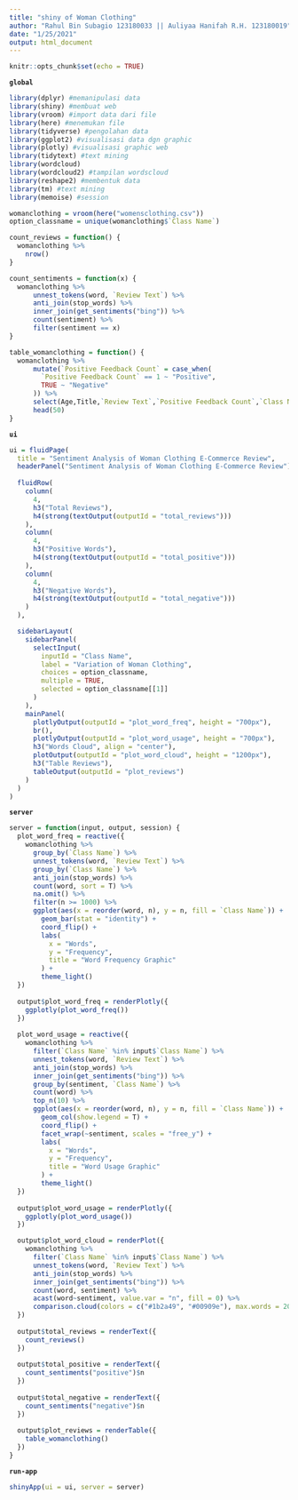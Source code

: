 ```yaml
---
title: "shiny of Woman Clothing"
author: "Rahul Bin Subagio 123180033 || Auliyaa Hanifah R.H. 123180019"
date: "1/25/2021"
output: html_document
---
```


```r
knitr::opts_chunk$set(echo = TRUE)
```

**`global`**
```r
library(dplyr) #memanipulasi data
library(shiny) #membuat web
library(vroom) #import data dari file 
library(here) #menemukan file
library(tidyverse) #pengolahan data
library(ggplot2) #visualisasi data dgn graphic
library(plotly) #visualisasi graphic web
library(tidytext) #text mining
library(wordcloud)
library(wordcloud2) #tampilan wordscloud
library(reshape2) #membentuk data
library(tm) #text mining
library(memoise) #session

womanclothing = vroom(here("womensclothing.csv"))
option_classname = unique(womanclothing$`Class Name`)

count_reviews = function() {
  womanclothing %>%
    nrow()
}

count_sentiments = function(x) {
  womanclothing %>%
      unnest_tokens(word, `Review Text`) %>%
      anti_join(stop_words) %>%
      inner_join(get_sentiments("bing")) %>%
      count(sentiment) %>%
      filter(sentiment == x)
}

table_womanclothing = function() {
  womanclothing %>%
      mutate(`Positive Feedback Count` = case_when(
        `Positive Feedback Count` == 1 ~ "Positive",
        TRUE ~ "Negative"
      )) %>%
      select(Age,Title,`Review Text`,`Positive Feedback Count`,`Class Name`) %>%
      head(50)
}
```

**`ui`**
```r
ui = fluidPage(
  title = "Sentiment Analysis of Woman Clothing E-Commerce Review",
  headerPanel("Sentiment Analysis of Woman Clothing E-Commerce Review"),
  
  fluidRow(
    column(
      4,
      h3("Total Reviews"),
      h4(strong(textOutput(outputId = "total_reviews")))
    ),
    column(
      4,
      h3("Positive Words"),
      h4(strong(textOutput(outputId = "total_positive")))
    ),
    column(
      4,
      h3("Negative Words"),
      h4(strong(textOutput(outputId = "total_negative")))
    )
  ),

  sidebarLayout(
    sidebarPanel(
      selectInput(
        inputId = "Class Name",
        label = "Variation of Woman Clothing",
        choices = option_classname,
        multiple = TRUE,
        selected = option_classname[[1]]
      )
    ),
    mainPanel(
      plotlyOutput(outputId = "plot_word_freq", height = "700px"),
      br(),
      plotlyOutput(outputId = "plot_word_usage", height = "700px"),
      h3("Words Cloud", align = "center"),
      plotOutput(outputId = "plot_word_cloud", height = "1200px"),
      h3("Table Reviews"),
      tableOutput(outputId = "plot_reviews")
    )
  )
)
```

**`server`**
```r
server = function(input, output, session) {
  plot_word_freq = reactive({
    womanclothing %>% 
      group_by(`Class Name`) %>%
      unnest_tokens(word, `Review Text`) %>%
      group_by(`Class Name`) %>%
      anti_join(stop_words) %>%
      count(word, sort = T) %>%
      na.omit() %>%
      filter(n >= 1000) %>%
      ggplot(aes(x = reorder(word, n), y = n, fill = `Class Name`)) +
        geom_bar(stat = "identity") +
        coord_flip() +
        labs(
          x = "Words",
          y = "Frequency",
          title = "Word Frequency Graphic"
        ) +
        theme_light()
  })
  
  output$plot_word_freq = renderPlotly({
    ggplotly(plot_word_freq())
  })
  
  plot_word_usage = reactive({
    womanclothing %>%
      filter(`Class Name` %in% input$`Class Name`) %>%
      unnest_tokens(word, `Review Text`) %>%
      anti_join(stop_words) %>%
      inner_join(get_sentiments("bing")) %>%
      group_by(sentiment, `Class Name`) %>%
      count(word) %>%
      top_n(10) %>%
      ggplot(aes(x = reorder(word, n), y = n, fill = `Class Name`)) +
        geom_col(show.legend = T) +
        coord_flip() +
        facet_wrap(~sentiment, scales = "free_y") +
        labs(
          x = "Words",
          y = "Frequency",
          title = "Word Usage Graphic"
        ) +
        theme_light()
  })
  
  output$plot_word_usage = renderPlotly({
    ggplotly(plot_word_usage())
  })

  output$plot_word_cloud = renderPlot({
    womanclothing %>%
      filter(`Class Name` %in% input$`Class Name`) %>%
      unnest_tokens(word, `Review Text`) %>%
      anti_join(stop_words) %>%
      inner_join(get_sentiments("bing")) %>%
      count(word, sentiment) %>% 
      acast(word~sentiment, value.var = "n", fill = 0) %>% 
      comparison.cloud(colors = c("#1b2a49", "#00909e"), max.words = 200, scale = c(4,1))
  })
  
  output$total_reviews = renderText({
    count_reviews()
  })
  
  output$total_positive = renderText({
    count_sentiments("positive")$n
  })
  
  output$total_negative = renderText({
    count_sentiments("negative")$n
  })
  
  output$plot_reviews = renderTable({
    table_womanclothing()
  })
}
```

**`run-app`**
```r
shinyApp(ui = ui, server = server)
```

